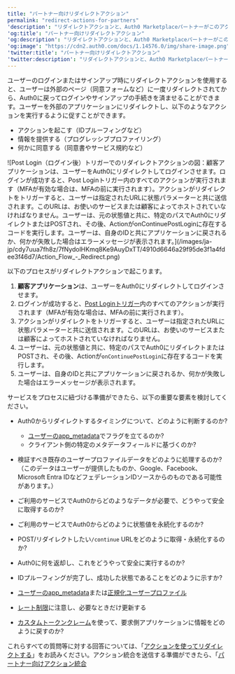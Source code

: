 ---
title: "パートナー向けリダイレクトアクション"
permalink: "redirect-actions-for-partners"
'description': "リダイレクトアクションと、Auth0 Marketplaceパートナーがこのアクションを使ってどのようにログインフローをカスタマイズできるかについて説明します。"
'og:title': "パートナー向けリダイレクトアクション"
'og:description': "リダイレクトアクションと、Auth0 Marketplaceパートナーがこのアクションを使ってどのようにログインフローをカスタマイズできるかについて説明します。"
'og:image': "https://cdn2.auth0.com/docs/1.14576.0/img/share-image.png"
'twitter:title': "パートナー向けリダイレクトアクション"
'twitter:description': "リダイレクトアクションと、Auth0 Marketplaceパートナーがこのアクションを使ってどのようにログインフローをカスタマイズできるかについて説明します。"
---

ユーザーのログインまたはサインアップ時にリダイレクトアクションを使用すると、ユーザーは外部のページ（同意フォームなど）に一度リダイレクトされてから、Auth0に戻ってログインやサインアップの手続きを済ませることができます。ユーザーを外部のアプリケーションにリダイレクトし、以下のようなアクションを実行するように促すことができます。

* アクションを起こす（IDプルーフィングなど）
* 情報を提供する（プログレッシブプロファイリング）
* 何かに同意する（同意書やサービス規約など）

<Frame>![Post Login（ログイン後）トリガーでのリダイレクトアクションの図：顧客アプリケーションは、ユーザーをAuth0にリダイレクトしてログインさせます。ログインが成功すると、Post Loginトリガー内のすべてのアクションが実行されます（MFAが有効な場合は、MFAの前に実行されます）。アクションがリダイレクトをトリガーすると、ユーザーは指定されたURLに状態パラメーターと共に送信されます。このURLは、お使いのサービスまたは顧客によってホストされていなければなりません。ユーザーは、元の状態値と共に、特定のパスでAuth0にリダイレクトまたはPOSTされ、その後、ActionがonContinuePostLoginに存在するコードを実行します。ユーザーは、自身のIDと共にアプリケーションに戻されるか、何かが失敗した場合はエラーメッセージが表示されます。](/images/ja-jp/cdy7uua7fh8z/7fNydolHKmq8Ke9AuyDxTT/4910d6646a29f95de3f1a4fdee3f46d7/Action_Flow_-_Redirect.png)</Frame>

以下のプロセスがリダイレクトアクションで起こります。

1. **顧客アプリケーション**は、ユーザーをAuth0にリダイレクトしてログインさせます。
2. ログインが成功すると、[Post Loginトリガー](/ja-jp/customize/actions/explore-triggers/signup-and-login-triggers/login-trigger)内のすべてのアクションが実行されます（MFAが有効な場合は、MFAの前に実行されます）。
3. アクションがリダイレクトをトリガーすると、ユーザーは指定されたURLに状態パラメーターと共に送信されます。このURLは、お使いのサービスまたは顧客によってホストされていなければなりません。
4. ユーザーは、元の状態値と共に、特定のパスでAuth0にリダイレクトまたはPOSTされ、その後、Actionが`onContinuePostLogin`に存在するコードを実行します。
5. ユーザーは、自身のIDと共にアプリケーションに戻されるか、何かが失敗した場合はエラーメッセージが表示されます。

サービスをプロセスに紐づける準備ができたら、以下の重要な要素を検討してください。

* Auth0からリダイレクトするタイミングについて、どのように判断するのか?

  + [ユーザーのapp_metadata](/ja-jp/manage-users/user-accounts/metadata/manage-metadata-rules)でフラグを立てるのか?
  + クライアント側の特定のメタデータフィールドに基づくのか?
* 検証すべき既存のユーザープロファイルデータをどのように処理するのか?（このデータはユーザーが提供したものか、Google、Facebook、Microsoft Entra IDなどフェデレーションIDソースからのものである可能性があります。）
* ご利用のサービスでAuth0からどのようなデータが必要で、どうやって安全に取得するのか?
* ご利用のサービスでAuth0からどのように状態値を永続化するのか?
* POST/リダイレクトしたい`/continue` URLをどのように取得・永続化するのか?
* Auth0に何を返却し、これをどうやって安全に実行するのか?
* IDプルーフィングが完了し、成功した状態であることをどのように示すか?
* [ユーザーのapp_metadata](/ja-jp/manage-users/user-accounts/metadata/manage-metadata-rules)または[正規化ユーザープロファイル](/ja-jp/manage-users/user-accounts/user-profiles/user-profile-structure)
* [レート制限](/ja-jp/troubleshoot/customer-support/operational-policies/rate-limit-policy/management-api-endpoint-rate-limits)に注意し、必要なときだけ更新する
* [カスタムトークンクレーム](/ja-jp/get-started/apis/scopes/sample-use-cases-scopes-and-claims)を使って、要求側アプリケーションに情報をどのように戻すのか?

これらすべての質問等に対する回答については、「[アクションを使ってリダイレクトする](/ja-jp/customize/actions/explore-triggers/signup-and-login-triggers/login-trigger/redirect-with-actions)」をお読みください。アクション統合を送信する準備ができたら、「[パートナー向けアクション統合](/ja-jp/customize/integrations/marketplace-partners/actions-integrations-for-partners)